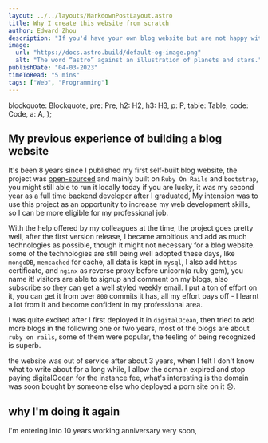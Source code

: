 ```yaml
---
layout: ../../layouts/MarkdownPostLayout.astro
title: Why I create this website from scratch
author: Edward Zhou
description: "If you'd have your own blog website but are not happy with the current open sourced blog solution, the good news is: it's not as hard as you thought."
image:
  url: "https://docs.astro.build/default-og-image.png"
  alt: "The word “astro” against an illustration of planets and stars."
publishDate: "04-03-2023"
timeToRead: "5 mins"
tags: ["Web", "Programming"]
---
```


  blockquote: Blockquote,
  pre: Pre,
  h2: H2,
  h3: H3,
  p: P,
  table: Table,
  code: Code,
  a: A,
};

## My previous experience of building a blog website
It's been 8 years since I published my first self-built blog website, the project was [open-sourced](https://github.com/edxzh/xingishere) and mainly built on `Ruby On Rails` and `bootstrap`, you might still able to run it locally today if you are lucky, it was my second year as a full time backend developer after I graduated, My intension was to use this project as an opportunity to increase my web development skills, so I can be more eligible for my professional job.

With the help offered by my colleagues at the time, the project goes pretty well, after the first version release, I became ambitious and add as much technologies as possible, though it might not necessary for a blog website. some of the technologies are still being well adopted these days, like `mongoDB`, `memcached` for cache, all data is kept in `mysql`, I also add `https` certificate, and `nginx` as reverse proxy before unicorn(a ruby gem), you name it! visitors are able to signup and comment on my blogs, also subscribe so they can get a well styled weekly email. I put a ton of effort on it, you can get it from over `800` commits it has, all my effort pays off - I learnt a lot from it and become confident in my professional area.

I was quite excited after I first deployed it in `digitalOcean`, then tried to add more blogs in the following one or two years, most of the blogs are about `ruby on rails`, some of them were popular, the feeling of being recognized is superb.

the website was out of service after about 3 years, when I felt I don't know what to write about for a long while, I allow the domain expired and stop paying digitalOcean for the instance fee, what's interesting is the domain was soon bought by someone else who deployed a porn site on it 😞.

## why I'm doing it again
I'm entering into 10 years working anniversary very soon,
